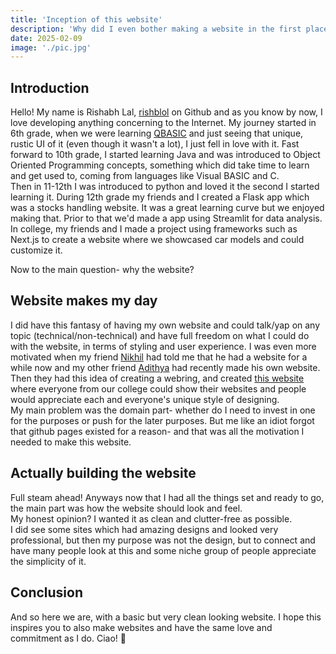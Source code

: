 ```yaml
---
title: 'Inception of this website'
description: 'Why did I even bother making a website in the first place?'
date: 2025-02-09
image: './pic.jpg'
---
```


## Introduction

Hello! My name is Rishabh Lal, [rishblol](https://github.com/Rishblol) on Github and as you know by now, I love developing anything concerning to the Internet.
My journey started in 6th grade, when we were learning [QBASIC](https://www.qbasic.net/) and just seeing that unique, rustic UI of it (even though it wasn't a lot), I just fell in love with it.
Fast forward to 10th grade, I started learning Java and was introduced to Object Oriented Programming concepts, something which did take time to learn and get used to, coming from languages like Visual BASIC and C.\
Then in 11-12th I was introduced to python and loved it the second I started learning it. During 12th grade my friends and I created a Flask app which was a stocks handling website. It was a great learning curve but we enjoyed making that. Prior to that we'd made a app using Streamlit for data analysis.
In college, my friends and I made a project using frameworks such as Next.js to create a website where we showcased car models and could customize it.

Now to the main question- why the website?

## Website makes my day
I did have this fantasy of having my own website and could talk/yap on any topic (technical/non-technical) and have full freedom on what I could do with the website, in terms of styling and user experience. I was even more motivated when my friend [Nikhil](https://heftymouse.me/) had told me that he had a website for a while now and my other friend [Adithya](https://adithyanair.com/) had recently made his own website.\
Then they had this idea of creating a webring, and created [this website](https://amrita.town/) where everyone from our college could show their websites and people would appreciate each and everyone's unique style of designing.\
My main problem was the domain part- whether do I need to invest in one for the purposes or push for the later purposes.
But me like an idiot forgot that github pages existed for a reason- and that was all the motivation I needed to make this website.


## Actually building the website
Full steam ahead! Anyways now that I had all the things set and ready to go, the main part was how the website should look and feel.\
My honest opinion? I wanted it as clean and clutter-free as possible.\
I did see some sites which had amazing designs and looked very professional, but then my purpose was not the design, but to connect and have many people look at this and some niche group of people appreciate the simplicity of it.

## Conclusion
And so here we are, with a basic but very clean looking website. I hope this inspires you to also make websites and have the same love and commitment as I do. Ciao! 🤍